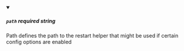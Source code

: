 
<details className="config-field" data-expandable="false" open>
<summary>

##### `path` <span class="config-field-required" data-required="false">required</span> <span class="config-field-type">string</span> <span class="config-field-default"></span> <span class="config-field-enum"></span>

Path defines the path to the restart helper that might be used if certain config
options are enabled

</summary>



</details>
